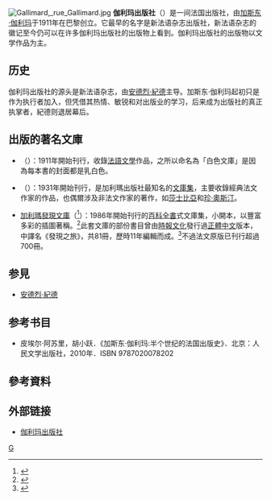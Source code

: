 {{noteTA
|T=zh-tw:加利瑪出版社; zh-cn:伽利玛出版社;
|G1=Show
|1=zh-tw:加利瑪出版社; zh-cn:伽利玛出版社;
|2=zh-tw:加利瑪; zh-cn:伽利玛;
}}

{{Infobox publisher
| name         = 伽利玛出版社<br />Éditions Gallimard
| image        = [[File:Gallimard_logo.svg|265px]]
| parent       = 
| status       =
| founded      = 1911
| founder      = 加斯东·伽利玛
| successor    =
| country      = [[法国|法国]]
| headquarters = [[巴黎|巴黎]]
| distribution = CDE, Sofédis
| keypeople    =
| publications = [[图书|图书]]
| topics       =
| genre        =
| imprints     = 
| revenue      =
| numemployees =
| nasdaq       =
| url          = {{URL|http://www.gallimard.fr}}
}}

[[File:Gallimard,_rue_Gallimard.jpg|thumb]]
'''伽利玛出版社'''（{{lang|fr|Éditions Gallimard}}）是一间法国出版社，由[[加斯东·伽利玛|加斯东·伽利玛]]于1911年在巴黎创立。它最早的名字是新法语杂志出版社，新法语杂志的徽记至今仍可以在许多伽利玛出版社的出版物上看到。伽利玛出版社的出版物以文学作品为主。

==历史==
伽利玛出版社的源头是新法语杂志，由[[安德烈·紀德|安德烈·紀德]]主导。加斯东·伽利玛起初只是作为执行者加入，但凭借其热情、敏锐和对出版业的学习，后来成为出版社的真正执掌者，紀德则退居幕后。

==出版的著名文庫==
* {{Link-en|白色文庫|Collection Blanche}}（{{lang|fr|Collection Blanche}}）：1911年開始刊行，收錄[[法語文學|法語文學]]作品，之所以命名為「白色文庫」是因為每本書的封面都是乳白色。
* {{Link-en|七星文庫|Bibliothèque de la Pléiade}}（{{lang|fr|Bibliothèque de la Pléiade}}）：1931年開始刊行，是加利瑪出版社最知名的[[文庫_(出版)|文庫集]]，主要收錄經典法文作家的作品，也偶爾涉及非法文作家的著作，如[[莎士比亞|莎士比亞]]和[[珍·奧斯汀|珍·奧斯汀]]。
* [[發現之旅叢書|加利瑪發現文庫]]（{{lang|fr|Découvertes Gallimard}}<ref>{{cite web |url=http://www.decouvertes-gallimard.fr/Decouvertes/Control.go?action=lst_domaine&id_domaine=1 |website=decouvertes-gallimard.fr |language=fr |title=DÉCOUVERTES GALLIMARD |deadurl=yes |archiveurl=https://web.archive.org/web/20160308051534/http://www.decouvertes-gallimard.fr/Decouvertes/Control.go?action=lst_domaine&id_domaine=1 |archivedate=2016-03-08 |accessdate=2016-12-31 }}</ref>）：1986年開始刊行的[[百科全書|百科全書]]式文庫集，小開本{{Link-en|口袋書|Pocket edition}}，以豐富多彩的插圖著稱。<ref>{{cite web |url=http://www.gallimard.fr/Divers/Plus-sur-la-collection/Decouvertes-Gallimard/(sourcenode)/116085 |title=Collection Découvertes Gallimard |website=gallimard.fr |language=fr |access-date=2019-01-24 |archive-date=2017-07-28 |archive-url=https://web.archive.org/web/20170728130752/http://www.gallimard.fr/Divers/Plus-sur-la-collection/Decouvertes-Gallimard/(sourcenode)/116085 |dead-url=yes }}</ref>此套文庫的部份書目曾由[[時報文化|時報文化]]發行過[[正體中文|正體中文]]版本，中譯名《發現之旅》，共81冊，歷時11年編輯而成。<ref>{{Cite web |url=http://www.readingtimes.com.tw/timeshtml/ad/0903_discover/index.htm#1 |title=發現之旅系列簡介 |website=readingtimes.com.tw |access-date=2016-12-31 |deadurl=yes |archiveurl=https://web.archive.org/web/20180612163128/http://www.readingtimes.com.tw/timeshtml/ad/0903_discover/index.htm#1 |archivedate=2018-06-12 }}</ref>不過法文原版已刊行超過700冊。

==参見==
*[[安德烈·紀德|安德烈·紀德]]

==参考书目==
* 皮埃尔·阿苏里，胡小跃．《加斯东·伽利玛:半个世纪的法国出版史》．北京：人民文学出版社，2010年．ISBN 9787020078202

== 參考資料 ==
{{Reflist}}

==外部链接==
*[http://www.gallimard.fr/ 伽利玛出版社]{{Wayback|url=http://www.gallimard.fr/ |date=20110208082020 }}{{fr}}
{{Authority control}}
[[Category:法国出版社|G]]